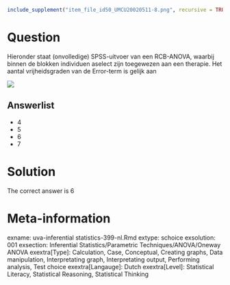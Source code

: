 ```r
include_supplement("item_file_id50_UMCU20020511-8.png", recursive = TRUE)
```
Question
========

Hieronder staat (onvolledige) SPSS-uitvoer van een RCB-ANOVA, waarbij binnen de blokken individuen aselect zijn toegewezen aan een therapie. Het aantal vrijheidsgraden van de Error-term is gelijk aan

![](item_file_id50_UMCU20020511-8.png)

Answerlist
----------
* 4
* 5
* 6
* 7

Solution
========

The correct answer is  6

Meta-information
================
exname: uva-inferential statistics-399-nl.Rmd
extype: schoice
exsolution: 001
exsection: Inferential Statistics/Parametric Techniques/ANOVA/Oneway ANOVA
exextra[Type]: Calculation, Case, Conceptual, Creating graphs, Data manipulation, Interpretating graph, Interpretating output, Performing analysis, Test choice
exextra[Langauge]: Dutch
exextra[Level]: Statistical Literacy, Statistical Reasoning, Statistical Thinking
